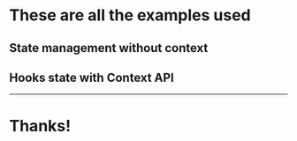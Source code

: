 
# These are all the examples used

## State management without context

<LiveEdit noInline={true} code={example_1} />

## Hooks state with Context API

<LiveEdit noInline={true} code={example_2} />

---

# Thanks!